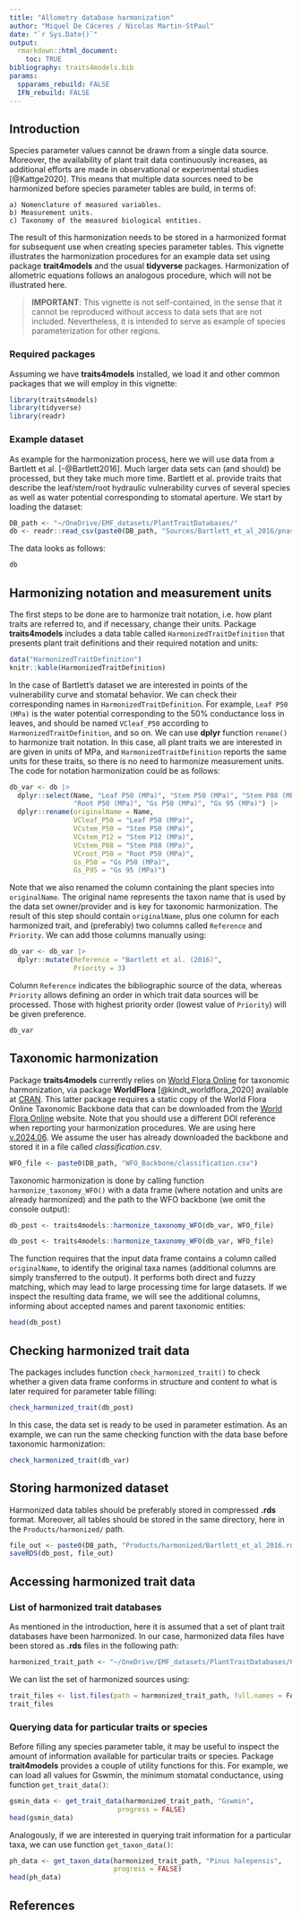 ```yaml
---
title: "Allometry database harmonization"
author: "Miquel De Cáceres / Nicolas Martin-StPaul"
date: "`r Sys.Date()`"
output: 
  rmarkdown::html_document:
    toc: TRUE
bibliography: traits4models.bib
params:
  spparams_rebuild: FALSE
  IFN_rebuild: FALSE
---
```


## Introduction

Species parameter values cannot be drawn from a single data source. Moreover, the availability of plant trait data continuously increases, as additional efforts are made in observational or experimental studies [@Kattge2020]. This means that multiple data sources need to be harmonized before species parameter tables are build, in terms of:

    a) Nomenclature of measured variables.
    b) Measurement units.
    c) Taxonomy of the measured biological entities. 

The result of this harmonization needs to be stored in a harmonized format for subsequent use when creating species parameter tables. This vignette illustrates the harmonization procedures for an example data set using package **trait4models** and the usual **tidyverse** packages. Harmonization of allometric equations follows an analogous procedure, which will not be illustrated here.

>**IMPORTANT**: This vignette is not self-contained, in the sense that it cannot be reproduced without access to data sets that are not included. Nevertheless, it is intended to serve as example of species parameterization for other regions.

### Required packages

Assuming we have **traits4models** installed, we load it and other common packages that we will employ in this vignette:
```r
library(traits4models)
library(tidyverse)
library(readr)
```


### Example dataset

As example for the harmonization process, here we will use data from a Bartlett et al. [-@Bartlett2016]. Much larger data sets can (and should) be processed, but they take much more time. Bartlett et al. provide traits that describe the leaf/stem/root hydraulic vulnerability curves of several species as well as water potential corresponding to stomatal aperture. We start by loading the dataset:

```r
DB_path <- "~/OneDrive/EMF_datasets/PlantTraitDatabases/"
db <- readr::read_csv(paste0(DB_path, "Sources/Bartlett_et_al_2016/pnas.1604088113.sd01.csv"))
```

The data looks as follows:
```r
db
```


## Harmonizing notation and measurement units

The first steps to be done are to harmonize trait notation, i.e. how plant traits are referred to, and if necessary, change their units. Package **traits4models** includes a data table called `HarmonizedTraitDefinition` that presents plant trait definitions and their required notation and units:


```r
data("HarmonizedTraitDefinition")
knitr::kable(HarmonizedTraitDefinition)
```

In the case of Bartlett's dataset we are interested in points of the vulnerability curve and stomatal behavior. We can check their corresponding names in `HarmonizedTraitDefinition`. For example, `Leaf P50 (MPa)` is the water potential corresponding to the 50% conductance loss in leaves, and should be named `VCleaf_P50` according to `HarmonizedTraitDefinition`, and so on. We can use **dplyr** function `rename()` to harmonize trait notation. In this case, all plant traits we are interested in are given in units of MPa, and `HarmonizedTraitDefinition` reports the same units for these traits, so there is no need to harmonize measurement units. The code for notation harmonization could be as follows:

```r
db_var <- db |>
  dplyr::select(Name, "Leaf P50 (MPa)", "Stem P50 (MPa)", "Stem P88 (MPa)", "Stem P12 (MPa)", 
                "Root P50 (MPa)", "Gs P50 (MPa)", "Gs 95 (MPa)") |>
  dplyr::rename(originalName = Name,
                VCleaf_P50 = "Leaf P50 (MPa)",
                VCstem_P50 = "Stem P50 (MPa)",
                VCstem_P12 = "Stem P12 (MPa)",
                VCstem_P88 = "Stem P88 (MPa)",
                VCroot_P50 = "Root P50 (MPa)",
                Gs_P50 = "Gs P50 (MPa)",
                Gs_P95 = "Gs 95 (MPa)") 
```

Note that we also renamed the column containing the plant species into `originalName`. The original name represents the taxon name that is used by the data set owner/provider and is key for taxonomic harmonization. The result of this step should contain `originalName`, plus one column for each harmonized trait, and (preferably) two columns called `Reference` and `Priority`. We can add those columns manually using:

```r
db_var <- db_var |>
  dplyr::mutate(Reference = "Bartlett et al. (2016)",
                Priority = 3)
```

Column `Reference` indicates the bibliographic source of the data, whereas `Priority` allows defining an order in which trait data sources will be processed. Those with highest priority order (lowest value of `Priority`) will be given preference.

```r
db_var
```


## Taxonomic harmonization

Package **traits4models** currently relies on [World Flora Online](https://www.worldfloraonline.org/) for taxonomic harmonization, via package **WorldFlora** [@kindt_worldflora_2020] available at [CRAN](https://cran.r-project.org/package=WorldFlora). This latter package requires a static copy of the World Flora Online Taxonomic Backbone data that can be downloaded from the [World Flora Online](https://www.worldfloraonline.org/) website. Note that you should use a different DOI reference when reporting your harmonization procedures. We are using here [v.2024.06](https://doi.org/10.5281/zenodo.7460141). We assume the user has already downloaded the backbone and stored it in a file called *classification.csv*. 

```r
WFO_file <- paste0(DB_path, "WFO_Backbone/classification.csv")
```

Taxonomic harmonization is done by calling function `harmonize_taxonomy_WFO()` with a data frame (where notation and units are already harmonized) and the path to the WFO backbone (we omit the console output):

```r
db_post <- traits4models::harmonize_taxonomy_WFO(db_var, WFO_file)
```

```r
db_post <- traits4models::harmonize_taxonomy_WFO(db_var, WFO_file)
```

The function requires that the input data frame contains a column called `originalName`, to identify the original taxa names (additional columns are simply transferred to the output). It performs both direct and fuzzy matching, which may lead to large processing time for large datasets. If we inspect the resulting data frame, we will see the additional columns, informing about accepted names and parent taxonomic entities:

```r
head(db_post)
```


## Checking harmonized trait data

The packages includes function `check_harmonized_trait()` to check whether a given data frame conforms in structure and content to what is later required for parameter table filling:

```r
check_harmonized_trait(db_post)
```

In this case, the data set is ready to be used in parameter estimation. As an example, we can run the same checking function with the data base before taxonomic harmonization:

```r
check_harmonized_trait(db_var)
```

## Storing harmonized dataset

Harmonized data tables should be preferably stored in compressed **.rds** format. Moreover, all tables should be stored in the same directory, here in the `Products/harmonized/` path.

```r
file_out <- paste0(DB_path, "Products/harmonized/Bartlett_et_al_2016.rds")
saveRDS(db_post, file_out)
```

## Accessing harmonized trait data

### List of harmonized trait databases

As mentioned in the introduction, here it is assumed that a set of plant trait databases have been harmonized. In our case, harmonized data files have been stored as **.rds** files in the following path:

```r
harmonized_trait_path <- "~/OneDrive/EMF_datasets/PlantTraitDatabases/Products/harmonized"
```

We can list the set of harmonized sources using:
```r
trait_files <- list.files(path = harmonized_trait_path, full.names = FALSE)
trait_files
```

### Querying data for particular traits or species

Before filling any species parameter table, it may be useful to inspect the amount of information available for particular traits or species. Package **trait4models** provides a couple of utility functions for this. For example, we can load all values for Gswmin, the minimum stomatal conductance, using function `get_trait_data()`:

```r
gsmin_data <- get_trait_data(harmonized_trait_path, "Gswmin",
                           progress = FALSE)
head(gsmin_data)
```

Analogously, if we are interested in querying trait information for a particular taxa, we can use function `get_taxon_data()`:

```r
ph_data <- get_taxon_data(harmonized_trait_path, "Pinus halepensis",
                          progress = FALSE)
head(ph_data)
```

## References

